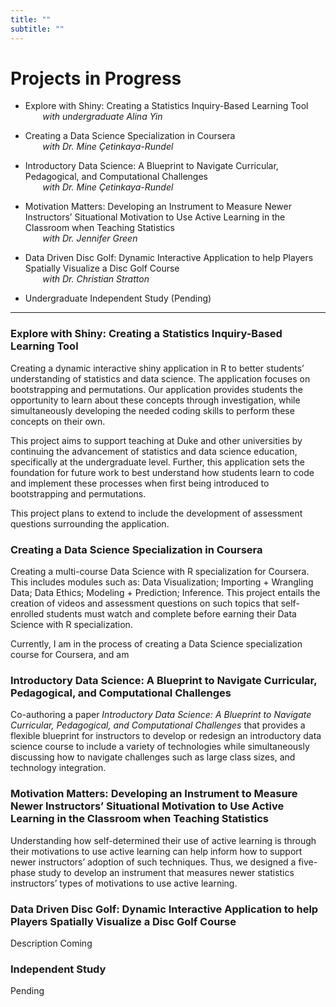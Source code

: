 ```yaml
---
title: ""
subtitle: ""
---
```


# Projects in Progress

-   Explore with Shiny: Creating a Statistics Inquiry-Based Learning Tool\
&nbsp;&nbsp;&nbsp;&nbsp;&nbsp;&nbsp; *with undergraduate Alina Yin*

-   Creating a Data Science Specialization in Coursera \
&nbsp;&nbsp;&nbsp;&nbsp;&nbsp;&nbsp; *with Dr. Mine Çetinkaya-Rundel*

-   Introductory Data Science: A Blueprint to Navigate Curricular, Pedagogical, and Computational Challenges \
&nbsp;&nbsp;&nbsp;&nbsp;&nbsp;&nbsp; *with Dr. Mine Çetinkaya-Rundel*

-   Motivation Matters: Developing an Instrument to Measure Newer Instructors' Situational Motivation to Use Active Learning in the Classroom when Teaching Statistics \
&nbsp;&nbsp;&nbsp;&nbsp;&nbsp;&nbsp; *with Dr. Jennifer Green*

-   Data Driven Disc Golf: Dynamic Interactive Application to help Players Spatially Visualize a Disc Golf Course \
&nbsp;&nbsp;&nbsp;&nbsp;&nbsp;&nbsp; *with Dr. Christian Stratton*

-   Undergraduate Independent Study (Pending)

<hr/>

### Explore with Shiny: Creating a Statistics Inquiry-Based Learning Tool

Creating a dynamic interactive shiny application in R to better students' understanding of statistics and data science. The application focuses on bootstrapping and permutations. Our application provides students the opportunity to learn about these concepts through investigation, while simultaneously developing the needed coding skills to perform these concepts on their own. 

This project aims to support teaching at Duke and other universities by continuing the advancement of statistics and data science education, specifically at the undergraduate level. Further, this application sets the foundation for future work to best understand how students learn to code and implement these processes when first being introduced to bootstrapping and permutations.

This project plans to extend to include the development of assessment questions surrounding the application.

### Creating a Data Science Specialization in Coursera

Creating a multi-course Data Science with R specialization for Coursera. This includes modules such as: Data Visualization; Importing + Wrangling Data; Data Ethics; Modeling + Prediction; Inference. This project entails the creation of videos and assessment questions on such topics that self-enrolled students must watch and complete before earning their Data Science with R specialization. 

Currently, I am in the process of creating a Data Science specialization course for Coursera, and am 

### Introductory Data Science: A Blueprint to Navigate Curricular, Pedagogical, and Computational Challenges

Co-authoring a paper *Introductory Data Science: A Blueprint to Navigate Curricular, Pedagogical, and Computational Challenges* that provides a flexible blueprint for instructors to develop or redesign an introductory data science course to include a variety of technologies while simultaneously discussing how to navigate challenges such as large class sizes, and technology integration.

### Motivation Matters: Developing an Instrument to Measure Newer Instructors' Situational Motivation to Use Active Learning in the Classroom when Teaching Statistics

Understanding how self-determined their use of active learning is through their motivations to use active learning can help inform how to support newer instructors’ adoption of such techniques. Thus, we designed a five-phase study to develop an instrument that measures newer statistics instructors’ types of motivations to use active learning.

### Data Driven Disc Golf: Dynamic Interactive Application to help Players Spatially Visualize a Disc Golf Course

Description Coming

### Independent Study 

Pending


